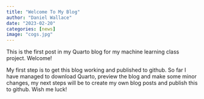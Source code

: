 ```yaml
---
title: "Welcome To My Blog"
author: "Daniel Wallace"
date: "2023-02-20"
categories: [news]
image: "cogs.jpg"
---
```


This is the first post in my Quarto blog for my machine learning class project. Welcome!

My first step is to get this blog working and published to github.  So far I have managed to download Quarto, preview the blog and make some minor changes, my next steps will be to create my own blog posts and publish this to github.  Wish me luck!